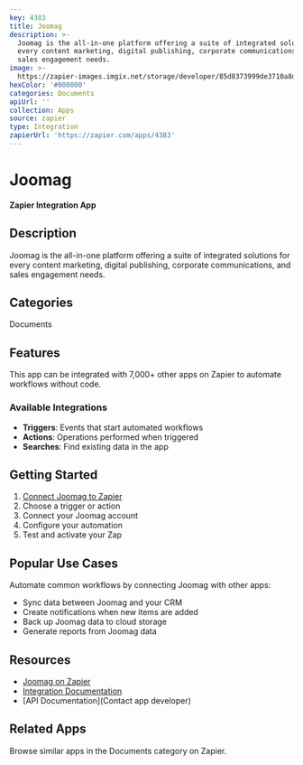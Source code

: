 ```yaml
---
key: 4383
title: Joomag
description: >-
  Joomag is the all-in-one platform offering a suite of integrated solutions for
  every content marketing, digital publishing, corporate communications, and
  sales engagement needs.
image: >-
  https://zapier-images.imgix.net/storage/developer/85d8373999de3710a8d03047b90b0f08.png?auto=format%2Ccompress&ixlib=python-3.0.0&q=50
hexColor: '#000000'
categories: Documents
apiUrl: ''
collection: Apps
source: zapier
type: Integration
zapierUrl: 'https://zapier.com/apps/4383'
---
```

# Joomag

**Zapier Integration App**

## Description

Joomag is the all-in-one platform offering a suite of integrated solutions for every content marketing, digital publishing, corporate communications, and sales engagement needs.

## Categories

Documents

## Features

This app can be integrated with 7,000+ other apps on Zapier to automate workflows without code.

### Available Integrations

- **Triggers**: Events that start automated workflows
- **Actions**: Operations performed when triggered
- **Searches**: Find existing data in the app

## Getting Started

1. [Connect Joomag to Zapier](https://zapier.com/apps/4383)
2. Choose a trigger or action
3. Connect your Joomag account
4. Configure your automation
5. Test and activate your Zap

## Popular Use Cases

Automate common workflows by connecting Joomag with other apps:

- Sync data between Joomag and your CRM
- Create notifications when new items are added
- Back up Joomag data to cloud storage
- Generate reports from Joomag data

## Resources

- [Joomag on Zapier](https://zapier.com/apps/4383)
- [Integration Documentation](https://zapier.com/apps/4383/integrations)
- [API Documentation](Contact app developer)

## Related Apps

Browse similar apps in the Documents category on Zapier.
